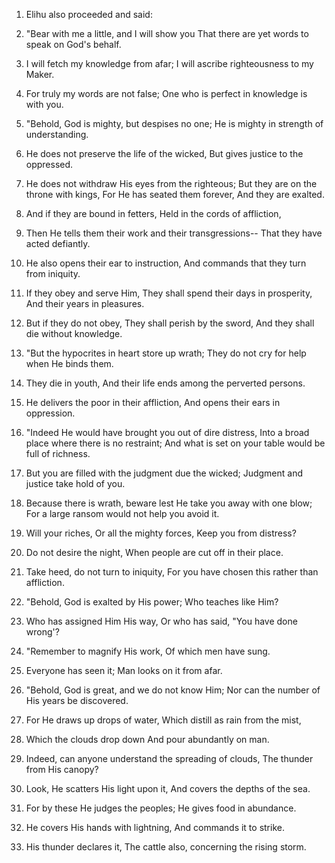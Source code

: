 
1. Elihu also proceeded and said:

2. "Bear with me a little, and I will show you That there are yet words to speak on God's behalf.

3. I will fetch my knowledge from afar; I will ascribe righteousness to my Maker.

4. For truly my words are not false; One who is perfect in knowledge is with you.

5. "Behold, God is mighty, but despises no one; He is mighty in strength of understanding.

6. He does not preserve the life of the wicked, But gives justice to the oppressed.

7. He does not withdraw His eyes from the righteous; But they are on the throne with kings, For He has seated them forever, And they are exalted.

8. And if they are bound in fetters, Held in the cords of affliction,

9. Then He tells them their work and their transgressions-- That they have acted defiantly.

10. He also opens their ear to instruction, And commands that they turn from iniquity.

11. If they obey and serve Him, They shall spend their days in prosperity, And their years in pleasures.

12. But if they do not obey, They shall perish by the sword, And they shall die without knowledge.

13. "But the hypocrites in heart store up wrath; They do not cry for help when He binds them.

14. They die in youth, And their life ends among the perverted persons.

15. He delivers the poor in their affliction, And opens their ears in oppression.

16. "Indeed He would have brought you out of dire distress, Into a broad place where there is no restraint; And what is set on your table would be full of richness.

17. But you are filled with the judgment due the wicked; Judgment and justice take hold of you.

18. Because there is wrath, beware lest He take you away with one blow; For a large ransom would not help you avoid it.

19. Will your riches, Or all the mighty forces, Keep you from distress?

20. Do not desire the night, When people are cut off in their place.

21. Take heed, do not turn to iniquity, For you have chosen this rather than affliction.

22. "Behold, God is exalted by His power; Who teaches like Him?

23. Who has assigned Him His way, Or who has said, "You have done wrong'?

24. "Remember to magnify His work, Of which men have sung.

25. Everyone has seen it; Man looks on it from afar.

26. "Behold, God is great, and we do not know Him; Nor can the number of His years be discovered.

27. For He draws up drops of water, Which distill as rain from the mist,

28. Which the clouds drop down And pour abundantly on man.

29. Indeed, can anyone understand the spreading of clouds, The thunder from His canopy?

30. Look, He scatters His light upon it, And covers the depths of the sea.

31. For by these He judges the peoples; He gives food in abundance.

32. He covers His hands with lightning, And commands it to strike.

33. His thunder declares it, The cattle also, concerning the rising storm.


